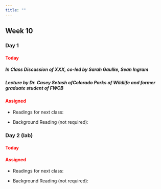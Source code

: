 ```yaml
---
title: ""
---
```


## Week 10

### Day 1

#### [Today]{style="color:red;"}

##### **In Class Discussion of XXX, co-led by Sarah Gaulke, Sean Ingram**

##### Lecture by Dr. Casey Setash ofColorado Parks of Wildlife and former graduate student of FWCB

<!-- -   Install R packages: -->

<!-- ```{r, eval=FALSE, echo=TRUE} -->
<!-- # CRAN packages -->
<!-- install.packages(c("brms","bayesplot")) -->
<!-- ``` -->

#### [Assigned]{style="color:red;"}
-   Readings for next class:
    <!-- - <a href="/readings/Royle et al 2018.pdf">Royle et al. 2018</a> -->


- Background Reading (not required):
  <!-- - <a href="/readings/Borchers and Marques 2017.pdf">Borchers and Marques 2017</a> -->
  <!-- - <a href="/readings/Royle et al 2011.pdf">Royle et al 2011</a> -->

 
### Day 2 (lab)

#### [Today]{style="color:red;"}

<!-- -   Downloads: <a href="/classfiles/scrlab/week9files.zip">Files</a> -->

<!-- -   Install R packages: -->

<!-- ```{r, eval=FALSE, echo=TRUE} -->
<!-- # CRAN packages -->
<!-- install.packages(c("secr","sf")) -->
<!-- ``` -->


#### [Assigned]{style="color:red;"}
-   Readings for next class:


- Background Reading (not required):






